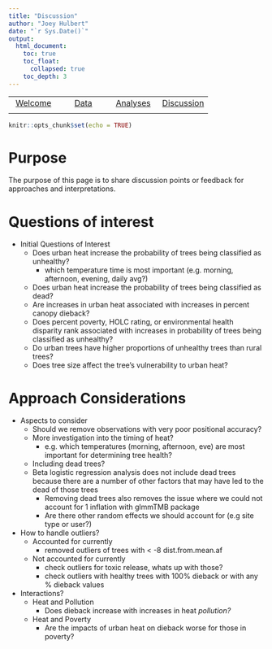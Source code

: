 ```yaml
---
title: "Discussion"
author: "Joey Hulbert"
date: "`r Sys.Date()`"
output: 
  html_document:
    toc: true
    toc_float:
      collapsed: true
    toc_depth: 3
---
```



|            |            |            |            |
|:----------:|:----------:|:----------:|:----------:|
|[Welcome](https://jmhulbert.github.io/redhot)|[Data](https://jmhulbert.github.io/redhot/data)|[Analyses](https://jmhulbert.github.io/redhot/analyses)|[Discussion](https://jmhulbert.github.io/redhot/discussion)|
|             |           |            |            |

```r
knitr::opts_chunk$set(echo = TRUE)
```

# Purpose

The purpose of this page is to share discussion points or feedback for approaches and interpretations. 

# Questions of interest

* Initial Questions of Interest
  + Does urban heat increase the probability of trees being classified as unhealthy?
    + which temperature time is most important (e.g. morning, afternoon, evening, daily avg?)
  + Does urban heat increase the probability of trees being classified as dead?
  + Are increases in urban heat associated with increases in percent canopy dieback?
  + Does percent poverty, HOLC rating, or environmental health disparity rank associated with increases in probability of trees being classified as unhealthy? 
  + Do urban trees have higher proportions of unhealthy trees than rural trees?
  + Does tree size affect the tree's vulnerability to urban heat?


# Approach Considerations

* Aspects to consider
  + Should we remove observations with very poor positional accuracy? 
  + More investigation into the timing of heat?
    + e.g. which temperatures (morning, afternoon, eve) are most important for determining tree health?
  + Including dead trees?
  + Beta logistic regression analysis does not include dead trees because there are a number of other factors that may have led to the dead of those trees
    + Removing dead trees also removes the issue where we could not account for 1 inflation with glmmTMB package
    + Are there other random effects we should account for (e.g site type or user?)


* How to handle outliers?
  + Accounted for currently
      + removed outliers of trees with < -8 dist.from.mean.af
  + Not accounted for currently   
    + check outliers for toxic release, whats up with those?
    + check outliers with healthy trees with 100% dieback or with any % dieback values

* Interactions?
  + Heat and Pollution 
    + Does dieback increase with increases in heat *pollution?*
  + Heat and Poverty
    + Are the impacts of urban heat on dieback worse for those in poverty?
